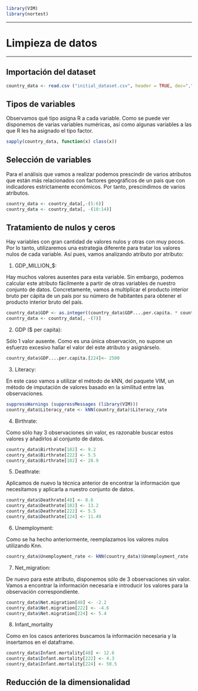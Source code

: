 ```r

library(VIM)
library(nortest)

```

****
# Limpieza de datos
****

## Importación del dataset

```r
country_data <- read.csv ("initial_dataset.csv", header = TRUE, dec=",")
```

## Tipos de variables

Observamos qué tipo asigna R a cada variable. Como se puede ver disponemos de varias variables numéricas, así como algunas variables a las que R les ha asignado el tipo factor.

```r
sapply(country_data, function(x) class(x))
```

## Selección de variables

Para el análisis que vamos a realizar podemos prescindir de varios atributos que están más relacionados con factores geográficos de un país que con indicadores estrictamente económicos. Por tanto, prescindimos de varios atributos.

```r
country_data <- country_data[,-(5:6)]
country_data <- country_data[, -(10:14)]
```

## Tratamiento de nulos y ceros

Hay variables con gran cantidad de valores nulos y otras con muy pocos. Por lo tanto, utilizaremos una estrategia diferente para tratar los valores nulos de cada variable. Así pues, vamos analizando atributo por atributo:

1. GDP_MILLION_$:

Hay muchos valores ausentes para esta variable. Sin embargo, podemos calcular este atributo fácilmente a partir de otras variables de nuestro conjunto de datos. Concretamente, vamos a multiplicar el producto interior bruto per cápita de un país por su número de habitantes para obtener el producto interior bruto del país. 

```r
country_data$GDP <- as.integer((country_data$GDP....per.capita. * country_data$Population)/ 1000000)
country_data <- country_data[, -(7)]
```

2. GDP ($ per capita): 

Sólo 1 valor ausente. Como es una única observación, no supone un esfuerzo excesivo hallar el valor del este atributo y asignárselo.

```r
country_data$GDP....per.capita.[224]<- 2500
```

3. Literacy:

En este caso vamos a utilizar el método de kNN, del paquete VIM, un método de imputación de valores basado en la similitud entre las observaciones.

```r
suppressWarnings (suppressMessages (library(VIM)))
country_data$Literacy_rate <- kNN(country_data)$Literacy_rate
```

4. Birthrate:

Como sólo hay 3 observaciones sin valor, es razonable buscar estos valores y añadirlos al conjunto de datos.


```r
country_data$Birthrate[182] <- 9.2
country_data$Birthrate[222] <- 5.5
country_data$Birthrate[182] <- 28.9
```

5. Deathrate:

Aplicamos de nuevo la técnica anterior de encontrar la información que necesitamos y aplicarla a nuestro conjunto de datos.

```r
country_data$Deathrate[48] <- 8.6
country_data$Deathrate[182] <- 13.2
country_data$Deathrate[222] <- 5.5
country_data$Deathrate[224] <- 11.49
```

6. Unemployment:

Como se ha hecho anteriormente, reemplazamos los valores nulos utilizando Knn.

```r
country_data$Unemployment_rate <- kNN(country_data)$Unemployment_rate
```

7. Net_migration:

De nuevo para este atributo, disponemos sólo de 3 observaciones sin valor. Vamos a encontrar la información necesaria e introducir los valores para la observación correspondiente. 

```r
country_data$Net.migration[48] <- -2.2
country_data$Net.migration[222] <- -4.6
country_data$Net.migration[224] <- 5.4
```

8. Infant_mortality

Como en los casos anteriores buscamos la información necesaria y la insertamos en el dataframe.

```r
country_data$Infant.mortality[48] <- 12.6
country_data$Infant.mortality[222] <- 4.3
country_data$Infant.mortality[224] <- 50.5
```


## Reducción de la dimensionalidad


